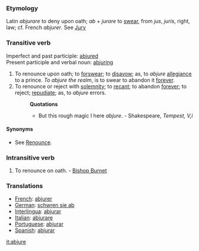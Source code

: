 ===Etymology===
Latin ''abjurare'' to deny upon oath; ''ab'' + ''jurare'' to [[swear]], from ''jus'', ''juris'', right, law; cf. French ''abjurer''. See [[Jury]]
===Transitive verb===
Imperfect and past participle: [[abjured]] <br>
Present participle and verbal noun: [[abjuring]]
#To renounce upon oath; to [[forswear]]; to [[disavow]]; as, to ''abjure'' [[allegiance]] to a prince. ''To abjure the realm'', is to swear to abandon it [[forever]].
#To renounce or reject with [[solemnity]]; to [[recant]]; to abandon [[forever]]; to reject; [[repudiate]]; as, to ''abjure'' errors.
#:'''Quotations'''
#:*But this rough magic I here ''abjure''. - Shakespeare, ''Tempest, V,i''
====Synonyms====
*See [[Renounce]].
===Intransitive verb===
#To renounce on oath. - [[Bishop Burnet]]

===Translations===
*[[French]]: [[abjurer]]
*[[German]]: [[schwren sie ab]]
*[[Interlingua]]: [[abjurar]]
*[[Italian]]: [[abiurare]]
*[[Portuguese]]: [[abjurar]]
*[[Spanish]]: [[abjurar]]

[[it:abjure]]
